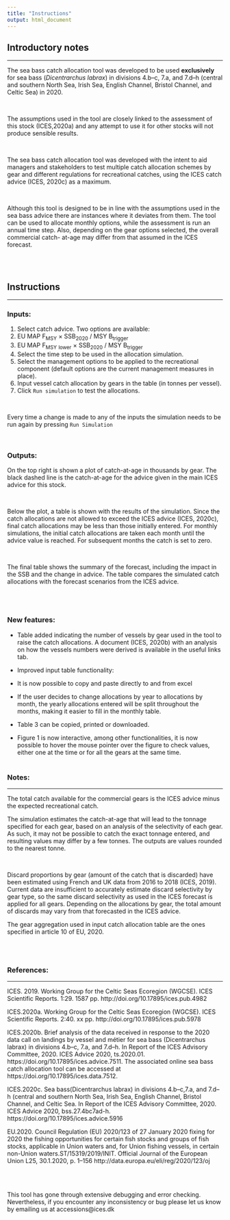 ```yaml
---
title: "Instructions"
output: html_document
---
```



## Introductory notes
***


The sea bass catch allocation tool was developed to be used **exclusively** for sea bass (*Dicentrarchus labrax*) in divisions 4.b–c, 7.a, and 7.d–h (central and southern North Sea, Irish Sea, English Channel, Bristol Channel, and Celtic Sea) in 2020.

<br>

The assumptions used in the tool are closely linked to the assessment of this stock (ICES,2020a) and any attempt to use it for other stocks will not produce sensible results.

<br>

The sea bass catch allocation tool was developed with the intent to aid managers and stakeholders to test multiple catch allocation schemes by gear and different regulations for recreational catches, using the ICES catch advice (ICES, 2020c) as a maximum.

<br>

Although this tool is designed to be in line with the assumptions used in the sea bass advice there are instances where it deviates from them. The tool can be used to allocate monthly options, while the assessment is run an annual time step. Also, depending on the gear options selected, the overall commercial catch- at-age may differ from that assumed in the ICES forecast.

<br>
<br>

## Instructions
***

### **Inputs:**



1. Select catch advice. Two options are available:
  1. EU MAP F<sub>MSY</sub> × SSB<sub>2020</sub> / MSY B<sub>trigger</sub>
  1. EU MAP F<sub>MSY</sub> <sub>lower</sub> × SSB<sub>2020</sub> / MSY B<sub>trigger</sub>
2. Select the time step to be used in the allocation simulation.
3. Select the management options to be applied to the recreational component (default options are the current management measures in place).
4. Input vessel catch allocation by gears in the table (in tonnes per vessel).
5. Click `Run simulation` to test the allocations.

<br>

Every time a change is made to any of the inputs the simulation needs to be run again by pressing `Run Simulation`

<br>

### **Outputs:**


On the top right is shown a plot of catch-at-age in thousands by gear. The black dashed line is the catch-at-age for the advice given in the main ICES advice for this stock.

<br>

Below the plot, a table is shown with the results of the simulation. Since the catch allocations are not allowed to exceed the ICES advice (ICES, 2020c), final catch allocations may be less than those initially entered. For monthly simulations, the initial catch allocations are taken each month until the advice value is reached. For subsequent months the catch is set to zero.

<br>

The final table shows the summary of the forecast, including the impact in the SSB and the change in advice. The table compares the simulated catch allocations with the forecast scenarios from the ICES advice.

<br>
<br>


### **New features:**

-	Table added indicating the number of vessels by gear used in the tool to raise the catch allocations. A document (ICES, 2020b) with an analysis on how the vessels numbers were derived is available in the useful links tab.
-	Improved input table functionality:
  - It is now possible to copy and paste directly to and from excel
  - If the user decides to change allocations by year to allocations by month, the yearly allocations entered will be split throughout the months, making it easier to fill in the monthly table.

- Table 3 can be copied, printed or downloaded.
- Figure 1 is now interactive, among other functionalities, it is now possible to hover the mouse pointer over the figure to check values, either one at the time or for all the gears at the same time.
<br>
<br>


### **Notes:**
***

The total catch available for the commercial gears is the ICES advice minus the expected recreational catch.


The simulation estimates the catch-at-age that will lead to the tonnage specified for each gear, based on an analysis of the selectivity of each gear. As such, it may not be possible to catch the exact tonnage entered, and resulting values may differ by a few tonnes. The outputs are values rounded to the nearest tonne.

<br>

Discard proportions by gear (amount of the catch that is discarded) have been estimated using French and UK data from 2016 to 2018 (ICES, 2019). Current data are insufficient to accurately estimate discard selectivity by gear type, so the same discard selectivity as used in the ICES forecast is applied for all gears. Depending on the allocations by gear, the total amount of discards may vary from that forecasted in the ICES advice.

The gear aggregation used in input catch allocation table are the ones specified in article 10 of EU, 2020.

<br>
<br>

### **References:**
***

ICES. 2019. Working Group for the Celtic Seas Ecoregion (WGCSE). ICES Scientific Reports. 1:29. 1587 pp. http://doi.org/10.17895/ices.pub.4982

ICES.2020a. Working Group for the Celtic Seas Ecoregion (WGCSE). ICES Scientific Reports. 2:40. xx pp. http://doi.org/10.17895/ices.pub.5978

ICES.2020b. Brief analysis of the data received in response to the 2020 data call on landings by vessel and métier for sea bass (Dicentrarchus labrax) in divisions 4.b–c, 7.a, and 7.d–h. In Report of the ICES Advisory Committee, 2020. ICES Advice 2020, ts.2020.01. https://doi.org/10.17895/ices.advice.7511. The associated online sea bass catch allocation tool can be accessed at https://doi.org/10.17895/ices.data.7512.

ICES.2020c. Sea  bass(Dicentrarchus  labrax)  in  divisions 4.b–c,7.a,  and 7.d–h (central  and southern  North  Sea,  Irish  Sea,  English  Channel,  Bristol  Channel,  and  Celtic  Sea. In Report  of  the  ICES  Advisory Committee, 2020. ICES Advice 2020, bss.27.4bc7ad-h. https://doi.org/10.17895/ices.advice.5916

EU.2020. Council Regulation (EU) 2020/123 of 27 January 2020 fixing for 2020 the fishing opportunities for certain fish stocks and groups of fish stocks, applicable in Union waters and, for Union fishing vessels, in certain non-Union waters.ST/15319/2019/INIT. Official Journal of the European Union L25, 30.1.2020, p. 1–156 http://data.europa.eu/eli/reg/2020/123/oj


<br>
<br>


This tool has gone through extensive debugging and error checking. Nevertheless, if you encounter any inconsistency or bug please let us know by emailing us at accessions@ices.dk
<br>
<br>
